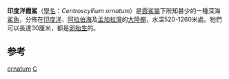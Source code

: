 {{Speciesbox 
| genus = Centroscyllium
| species = ornatum
| authority = (Alcock, 1889)
| status = DD
| status_system = IUCN3.1
| status_ref = <ref>{{Cite journal | author = McCormack, C. | title = ''Centroscyllium ornatum'' | journal = [[The_IUCN_Red_List_of_Threatened_Species|The IUCN Red List of Threatened Species]] | volume = 2009 | page = e.T161578A5455949 | publisher = [[IUCN|IUCN]] | date = 2009 | url = http://www.iucnredlist.org/details/161578/0 | doi = 10.2305/IUCN.UK.2009-2.RLTS.T161578A5455949.en | access-date = 2017-12-27 | archive-date = 2018-06-02 | archive-url = https://web.archive.org/web/20180602002257/http://www.iucnredlist.org/details/161578/0 | dead-url = no }}</ref>
| range_map = Centroscyllium ornatum distmap.png
| range_map_width = 250px
}}

'''印度洋霞鯊'''（[[學名|學名]]：''Centroscyllium ornatum''）是[[霞鯊屬|霞鯊屬]]下所知甚少的一種深海[[鯊魚|鯊魚]]，分佈在[[印度洋|印度洋]]、[[阿拉伯海|阿拉伯海]]及[[孟加拉灣|孟加拉灣]]的[[大陸棚|大陸棚]]，水深520-1260米處。牠們可以長達30厘米，都是[[卵胎生|卵胎生]]的。
==参考==
{{Reflist}}
{{Taxonbar|from=Q2399941}}

[[Category:霞鯊屬|ornatum]]
[[Category:1889年描述的鱼类|C]]